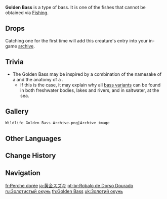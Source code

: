 {{Wildlife Infobox
|type     = Wildlife
|image    = Wildlife Golden Bass Icon.png
|family   = Fish
|group    = Bass
|location = 
|description = A type of fish commonly found in bodies of water everywhere. Their meat is sumptuous, making them an important resource for fish-related gourmet dishes in Teyvat.<br>Golden Basses are a much less common sight than Black-Back or Blue-Fin variants. It is said that such fish can bring the one who catches them good luck.<br>There were once those who peddled protective talismans and blessing cards made in the image of Golden Basses in the city streets of [[Liyue Harbor]]. It was also a common saying in [[Inazuma]] that the golden setting sun was like a Golden Bass swimming across the skies.
}}
'''Golden Bass''' is a type of bass. It is one of the fishes that cannot be obtained via [[Fishing]].

==Drops==
{{Card|Fish|1}}

Catching one for the first time will add this creature's entry into your in-game [[archive]].

==Trivia==
*The Golden Bass may be inspired by a combination of the namesake of a {{w|goldfish}} and the anatomy of a {{w|Bass (fish)|bass}}.
**If this is the case, it may explain why all [[Bass|bass variants]] can be found in both freshwater bodies, lakes and rivers, and in saltwater, at the sea.

==Gallery==
<gallery>
 Wildlife Golden Bass Archive.png|Archive image
</gallery>

==Other Languages==
{{Other Languages
|en      = Golden Bass
|zhs     = 黄金鲈鱼
|zhs_rm  = Huángjīn Lúyú
|zht     = 黃金鱸魚
|zht_rm  = Huángjīn Lúyú
|zh_tl   = Golden Bass
|ja      = 黄金スズキ
|ja_rm   = Ougon Suzuki{{Assumed}}
|ja_tl   = Golden Bass
|ko      = {{tt|황금|黃金}} 농{{tt|어|魚}}
|ko_tl   = Golden Bass
|es      = Perca de lomo dorado
|es_tl   = Gold-Backed Fish
|fr      = Perche dorée
|fr_tl   = Golden Bass
|ru      = Золотистый окунь
|ru_tl   = Golden Bass
|th      = Golden Bass
|vi      = Cá Chép Vàng
|vi_tl   = Yellow Carp
|de      = Goldbarsch
|de_tl   = Gold Bass
|id      = Golden Bass
|pt      = Robalo de Dorso Dourado
|pt_tl   = Gold-Backed Bass
|tr      = Altın Levrek
|tr_tl   = Gold Bass
|it      = Spigola dorata
|it_tl   = 
}}

==Change History==
{{Change History|1.0}}

==Navigation==
{{Wildlife Navbox}}

[[fr:Perche dorée]]
[[ja:黄金スズキ]]
[[pt-br:Robalo de Dorso Dourado]]
[[ru:Золотистый окунь]]
[[th:Golden Bass]]
[[uk:Золотий окунь]]